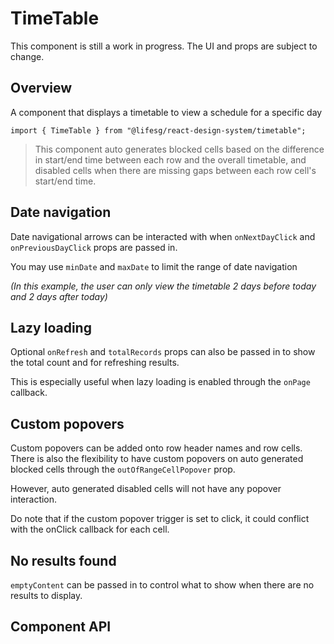 
<Meta of={TimeTableStories} />

# TimeTable

<Alert type="warning">
    This component is still a work in progress. The UI and props are subject to
    change.
</Alert>

## Overview

A component that displays a timetable to view a schedule for a specific day

```tsx
import { TimeTable } from "@lifesg/react-design-system/timetable";
```

> This component auto generates blocked cells based on the difference in
> start/end time between each row and the overall timetable, and disabled cells
> when there are missing gaps between each row cell's start/end time.

<Canvas of={TimeTableStories.Default} />

## Date navigation

Date navigational arrows can be interacted with when `onNextDayClick` and
`onPreviousDayClick` props are passed in.

You may use `minDate` and `maxDate` to limit the range of date navigation

_(In this example, the user can only view the timetable 2 days before today and
2 days after today)_

<Canvas of={TimeTableStories.DateNavigation} />

## Lazy loading

Optional `onRefresh` and `totalRecords` props can also be passed in to show the
total count and for refreshing results.

This is especially useful when lazy loading is enabled through the `onPage`
callback.

<Canvas of={TimeTableStories.LazyLoading} />

## Custom popovers

Custom popovers can be added onto row header names and row cells. There is also
the flexibility to have custom popovers on auto generated blocked cells through
the `outOfRangeCellPopover` prop.

However, auto generated disabled cells will not have any popover interaction.

Do note that if the custom popover trigger is set to click, it could conflict
with the onClick callback for each cell.

<Canvas of={TimeTableStories.CustomPopovers} />

## No results found

`emptyContent` can be passed in to control what to show when there are no
results to display.

<Canvas of={TimeTableStories.EmptyContent} />

## Component API

<PropsTable />
